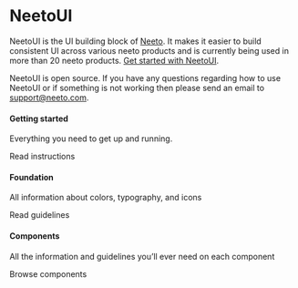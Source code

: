 
<Meta title="Welcome" />

<style>
  {`
  .sbdocs-wrapper{
    background: linear-gradient(rgb(255, 255, 255) 0%, rgb(247, 255, 247) 100%);
    background-size:cover;
  }

  .sbdocs .sbdocs-hero-banner{
    display:flex;
    align-items:center;
    gap: 20px;
    margin-bottom: 50px;
  }

  .sbdocs .sbdocs-hero-banner__title{
    display:flex;
    flex-wrap: wrap;
    align-items:baseline;
    line-height:1.1;
    -webkit-font-smoothing: initial;
    font-size: 40px;
  }

  .sbdocs .sbdocs-hero-banner__desc{
    color:#000 !important;
    font-weight: 400;
    font-size: 18px;
    max-width:80ch;
    -webkit-font-smoothing: initial;
  }

  .sbdocs .sbdocs-hero-banner__desc a{
    color:#000 !important;
    text-decoration: underline;
    -webkit-font-smoothing: initial;
    font-family: "Inter",sans-serif !important;
  }

  .sbdocs .sbdocs-hero-banner__title strong {
    font-weight: bold;
    user-select:none;
    color:#000;
    margin-right:10px;
    -webkit-font-smoothing: initial;
  }

  @media (min-width: 640px){
    .sbdocs .sbdocs-hero-banner__title{
      font-size: 70px;
    }
  }

  @media (max-width: 539px){
    .sbdocs-hero-banner__desc br{
      display:none;
    }
  }

  .sbdocs-featured{
    display:flex;
    flex-wrap: wrap;
    gap: 20px;
  }

  .sbdocs-featured__item{
    width: 100%;
    border-radius: 12px;
    padding: 30px;
    background: #fff;
    display:flex;
    flex-direction:column;
    position: relative;
    user-select:none;
    transition:all 0.3s;
    font-family: "Inter",sans-serif !important;
    box-shadow: rgba(0, 0, 0, 0.2) 0px 2px 1px -1px, rgba(0, 0, 0, 0.14) 0px 1px 1px 0px, rgba(0, 0, 0, 0.12) 0px 1px 3px 0px;
     -webkit-font-smoothing: initial;
  }

  .sbdocs-hero-banner__img-wrapper{
    display:none;
  }

  @media (min-width: 640px){
    .sbdocs-featured__item{
      width: calc(33.33% - 20px);
      min-width: 210px;
    }
    .sbdocs-hero-banner__img-wrapper{
      display: inline-block;
    }
  }

  .sbdocs-featured__item:hover{
    transform:scale(1.05);
  }

  .sbdocs-featured__item-abs-link{
    position:absolute;
    left:0;
    top:0;
    width:100%;
    height:100%;
    z-index:1;
  }

  .sbdocs-featured__item h4{
    font-size: 22px !important;
    position: relative;
    color:#000 !important;
    -webkit-font-smoothing: initial;
  }

  .sbdocs-featured__item p{
    color:#000 !important;
    -webkit-font-smoothing: initial;
    margin-top:0;
    font-size:16px;
  }

  .sbdocs-featured__item-link{
    margin-top:auto;
    display: inline-flex;
    color:#000;
    font-weight:500;
     -webkit-font-smoothing: initial;
    text-decoration: underline;
  }

  `}
</style>

<div className="sbdocs-hero-banner">
  <div>
    <h1 className="sbdocs-hero-banner__title">
      <strong>NeetoUI</strong>
    </h1>
    <p className="sbdocs-hero-banner__desc">NeetoUI is the UI building block of <a href="https://www.neeto.com/" target="_blank">Neeto</a>. It makes it easier to build consistent UI across various neeto products and is currently being used in more than 20 neeto products. <a href="https://github.com/bigbinary/neeto-ui#readme" target="_blank">Get started with NeetoUI</a>.</p>
    <p className="sbdocs-hero-banner__desc">NeetoUI is open source. If you have any questions regarding how to use NeetoUI or
if something is not working then please send an email to <a href="mailto:support@neeto.com"  target="_blank">support@neeto.com</a>.</p>
  </div>
</div>
<div className="sbdocs-featured">
  <div className="sbdocs-featured__item">
    <a target="_blank" href="https://github.com/bigbinary/neeto-ui#readme" className="sbdocs-featured__item-abs-link"></a>
    <h4>Getting started</h4>
    <p>Everything you need to get up and running.</p>
    <span className="sbdocs-featured__item-link">Read instructions</span>
  </div>
  <div className="sbdocs-featured__item">
    <a href="/?path=/docs/foundation-colors--docs" className="sbdocs-featured__item-abs-link"></a>
    <h4>Foundation</h4>
    <p>All information about colors, typography, and icons</p>
    <span className="sbdocs-featured__item-link">Read guidelines</span>
  </div>
  <div className="sbdocs-featured__item">
    <a href="/?path=/docs/components-button--default" className="sbdocs-featured__item-abs-link"></a>
    <h4>Components</h4>
    <p>All the information and guidelines you’ll ever need on each component</p>
    <span className="sbdocs-featured__item-link">Browse components</span>
  </div>
</div>

